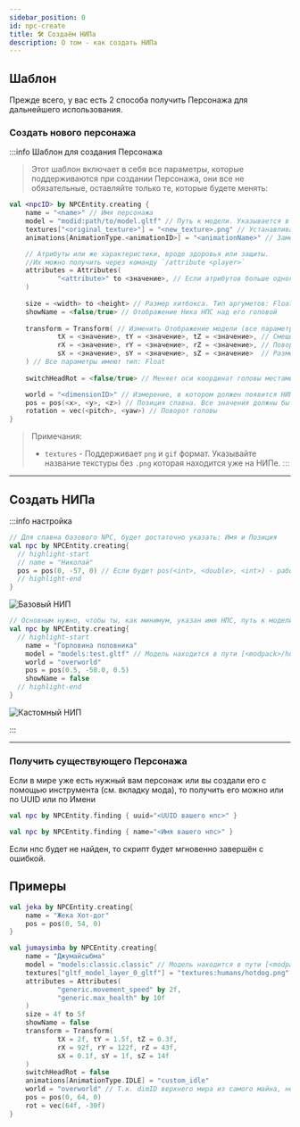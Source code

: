 ```yaml
---
sidebar_position: 0
id: npc-create
title: 🛠️ Создаём НИПа
description: О том - как создать НИПа
---
```



<ToBeta url='welcome' />


## Шаблон

Прежде всего, у вас есть 2 способа получить Персонажа для дальнейшего использования.

### Создать нового персонажа

:::info Шаблон для создания Персонажа
> Этот шаблон включает в себя все параметры, которые поддерживаются при создании Персонажа, они все не обязательные, оставляйте только те, которые будете менять:

```kts
val <npcID> by NPCEntity.creating {
    name = "<name>" // Имя персонажа
    model = "modid:path/to/model.gltf" // Путь к модели. Указывается в формате ResourceLocation.
    textures["<original_texture>"] = "<new_texture>.png" // Устанавливает текстуру для модели. Примечание: получить оригинальные имена текстур можно командой `/hollowengine model <модель>`
    animations[AnimationType.<animationID>] = "<animationName>" // Замена автоматически определённой анимации на свою (кастомную, другую)

    // Атрибуты или же характеристики, вроде здоровья или защиты.
    //Их можно получить через команду `/attribute <player>`
    attributes = Attributes(
            "<attribute>" to <значение>, // Если атрибутов больше одного, то не забывайте запятые. Типы аргуметов: String и Float.
    )
    
    size = <width> to <height> // Размер хитбокса. Тип аргуметов: Float.
    showName = <false/true> // Отображение Ника НПС над его головой
        
    transform = Transform( // Изменить Отображение модели (все параметры можно указать по имени и все они не обязательны)
            tX = <значение>, tY = <значение>, tZ = <значение>, // Смещение | X, Y, Z
            rX = <значение>, rY = <значение>, rZ = <значение>, // Поворот  | X, Y, Z
            sX = <значение>, sY = <значение>, sZ = <значение>  // Размер   | X, Y, Z
    ) // Все параметры имеют тип: Float
    
    switchHeadRot = <false/true> // Меняет оси координат головы местами, используйте если голова поворачивается неправильно

    world = "<dimensionID>" // Измерение, в котором должен появится НИП
    pos = pos(<x>, <y>, <z>) // Позиция спавна. Все значения должны быть либо Целые, либо НЕ целые! 
    rotation = vec(<pitch>, <yaw>) // Поворот головы
}
```
> Примечания:
> - `textures` - Поддерживает `png` и `gif` формат. Указывайте название текстуры без `.png` которая находится уже на НИПе.
:::

---

## Создать НИПа

:::info настройка

<Tabs>
<TabItem value="BaseNPC" label="Базовый НИП" attributes={{className: styles.def}}>

```kts title="Базовый НИП"
// Для спавна базового NPC, будет достаточно указать: Имя и Позиция
val npc by NPCEntity.creating{
  // highlight-start
  // name = "Николай"
  pos = pos(0, -57, 0) // Если будет pos(<int>, <double>, <int>) - работать не будет
  // highlight-end
}
```
![Базовый НИП](@site/static/img/doc/npc_base.png?size=256&format=png)

</TabItem>
<TabItem value="CustomNPC" label="Кастомный НИП" attributes={{className: styles.def}}>

```kts title="Кастомный НИП"
// Основным нужно, чтобы ты, как минимум, указан имя НПС, путь к модели и при необходимости путь к текстуре для модели
val npc by NPCEntity.creating{
  // highlight-start
	name = "Горловина половника"
	model = "models:test.gltf" // Модель находится в пути [<modpack>/hollowengine/assets/models/test.gltf]
	world = "overworld"
	pos = pos(0.5, -58.0, 0.5)
	showName = false
  // highlight-end
}
```
![Кастомный НИП](@site/static/img/doc/npc_custom.png)

</TabItem>
</Tabs>
:::

---

### Получить существующего Персонажа

Если в мире уже есть нужный вам персонаж или вы создали его с помощью инструмента (см. вкладку мода), то получить его можно или по UUID или по Имени

```kts
val npc by NPCEntity.finding { uuid="<UUID вашего нпс>" }

val npc by NPCEntity.finding { name="<Имя вашего нпс>" }
```

Если нпс будет не найден, то скрипт будет мгновенно завершён с ошибкой.

## Примеры

<Tabs>
<TabItem value="ExampleBaseNPC" label="Пример - Базового НИПа" attributes={{className: styles.def}}>

```kts
val jeka by NPCEntity.creating{
    name = "Жека Хот-дог"
    pos = pos(0, 54, 0)
}
```

</TabItem>
<TabItem value="ExampleCustomNPC" label="Пример - Кастомного НИПа" attributes={{className: styles.def}}>

```kts
val jumaysimba by NPCEntity.creating{
    name = "Джумайсыбма"
    model = "models:classic.classic" // Модель находится в пути [<modpack>/hollowengine/assets/models/classic.gltf]
    textures["gltf_model_layer_0_gltf"] = "textures:humans/hotdog.png" // Текстура находится в пути [<modpack>/hollowengine/assets/textures/humans/hotdog.png]
    attributes = Attributes(
            "generic.movement_speed" by 2f,
            "generic.max_health" by 10f
    )
    size = 4f to 5f
    showName = false
    transform = Transform(
            tX = 2f, tY = 1.5f, tZ = 0.3f,
            rX = 92f, rY = 122f, rZ = 43f,
            sX = 0.1f, sY = 1f, sZ = 14f
    )
    switchHeadRot = false
    animations[AnimationType.IDLE] = "custom_idle"
    world = "overworld" // Т.к. dimID верхнего мира из самого майна, необязательно указывать moID: minecraft
    pos = pos(0, 64, 0)
    rot = vec(64f, -30f)
}
```

</TabItem>
</Tabs>
 